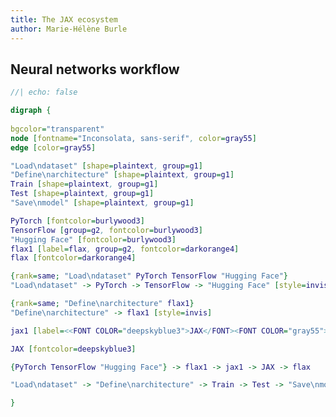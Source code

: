```yaml
---
title: The JAX ecosystem
author: Marie-Hélène Burle
---
```



## Neural networks workflow 

```dot
//| echo: false

digraph {
  
bgcolor="transparent"
node [fontname="Inconsolata, sans-serif", color=gray55]
edge [color=gray55]

"Load\ndataset" [shape=plaintext, group=g1]
"Define\narchitecture" [shape=plaintext, group=g1]
Train [shape=plaintext, group=g1]
Test [shape=plaintext, group=g1]
"Save\nmodel" [shape=plaintext, group=g1]

PyTorch [fontcolor=burlywood3]
TensorFlow [group=g2, fontcolor=burlywood3]
"Hugging Face" [fontcolor=burlywood3]
flax1 [label=flax, group=g2, fontcolor=darkorange4]
flax [fontcolor=darkorange4]

{rank=same; "Load\ndataset" PyTorch TensorFlow "Hugging Face"}
"Load\ndataset" -> PyTorch -> TensorFlow -> "Hugging Face" [style=invis]

{rank=same; "Define\narchitecture" flax1}
"Define\narchitecture" -> flax1 [style=invis]

jax1 [label=<<FONT COLOR="deepskyblue3">JAX</FONT><FONT COLOR="gray55">+ </FONT><FONT COLOR="chocolate">optax</FONT>>]

JAX [fontcolor=deepskyblue3]

{PyTorch TensorFlow "Hugging Face"} -> flax1 -> jax1 -> JAX -> flax

"Load\ndataset" -> "Define\narchitecture" -> Train -> Test -> "Save\nmodel" [style=invis]

}
```
